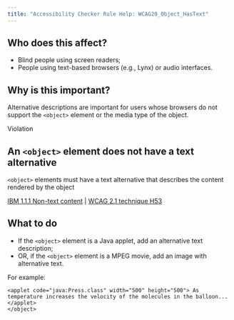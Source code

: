 ```yaml
---
title: "Accessibility Checker Rule Help: WCAG20_Object_HasText"
---
```


<div className="toolHelp">
<Row>
<Column colLg={5} colMd={3} colSm={4} className="toolLeft">

## Who does this affect?

* Blind people using screen readers;
* People using text-based browsers (e.g., Lynx) or audio interfaces.

## Why is this important?

Alternative descriptions are important for users whose browsers do not support the `<object>` element or the media type of the object.

</Column>
<Column colLg={11} colMd={5} colSm={4} className="toolMain">

<div id="locLevel" className="level-violation">Violation</div>

## An `<object>` element does not have a text alternative 
`<object>` elements must have a text alternative that describes the content rendered by the object 

[IBM 1.1.1 Non-text content](http://www.ibm.com/able/guidelines/ci162/non_text_content.html) | [WCAG 2.1 technique H53](https://www.w3.org/WAI/WCAG21/Techniques/html/H53)

<div id="locSnippet"></div>

## What to do

* If the `<object>` element is a Java applet, add an alternative text description;
* OR, if the `<object>` element is a MPEG movie, add an image with alternative text.

For example:

``` <object classid="java:Press.class" width="500" height="500" title="Java applet: how temperature affects pressure.">
<applet code="java:Press.class" width="500" height="500"> As temperature increases the velocity of the molecules in the balloon...
</applet>
</object>
```

</Column>
</Row>
</div>

